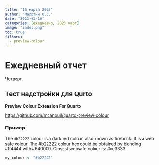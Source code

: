 ```yaml
---
title: "16 марта 2023"
author: "Малютин О.С."
date: "2023-03-16"
categories: [ежедневно, 2023 март]
image: "index.png"
toc: true
filters:
  - preview-colour
---
```


# Ежедневный отчет

Четверг.

## Тест надстройки для Qurto

**Preview Colour Extension For Quarto**

<https://github.com/mcanouil/quarto-preview-colour>

### Пример

The `#b22222` colour is a dark red colour, also known as firebrick.
It is a web safe colour.
The #b22222 colour hex could be obtained by blending #ff4444 with #640000.
Closest websafe colour is: #cc3333.

```.r
my_colour <- "#b22222"
```